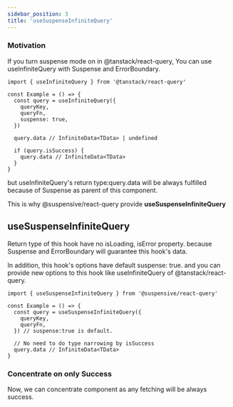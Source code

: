 ```yaml
---
sidebar_position: 3
title: 'useSuspenseInfiniteQuery'
---
```


### Motivation

If you turn suspense mode on in @tanstack/react-query, You can use useInfiniteQuery with Suspense and ErrorBoundary.

```tsx
import { useInfiniteQuery } from '@tanstack/react-query'

const Example = () => {
  const query = useInfiniteQuery({
    queryKey,
    queryFn,
    suspense: true,
  })

  query.data // InfiniteData<TData> | undefined

  if (query.isSuccess) {
    query.data // InfiniteData<TData>
  }
}
```

but useInfiniteQuery's return type:query.data will be always fulfilled because of Suspense as parent of this component.

This is why @suspensive/react-query provide **useSuspenseInfiniteQuery**

## useSuspenseInfiniteQuery

Return type of this hook have no isLoading, isError property. because Suspense and ErrorBoundary will guarantee this hook's data.

In addition, this hook's options have default suspense: true. and you can provide new options to this hook like useInfiniteQuery of @tanstack/react-query.

```tsx
import { useSuspenseInfiniteQuery } from '@suspensive/react-query'

const Example = () => {
  const query = useSuspenseInfiniteQuery({
    queryKey,
    queryFn,
  }) // suspense:true is default.

  // No need to do type narrowing by isSuccess
  query.data // InfiniteData<TData>
}
```

### Concentrate on only Success

Now, we can concentrate component as any fetching will be always success.
